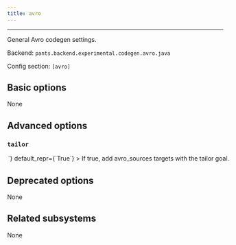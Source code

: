 ```yaml
---
title: avro
---
```



---

General Avro codegen settings.

Backend: <span className="color--primary">`pants.backend.experimental.codegen.avro.java`</span>

Config section: <span className="color--primary">`[avro]`</span>

<span className={styles.options}>

## Basic options

None

## Advanced options

### `tailor`

<Option
  cli_repr={`--[no-]avro-tailor`}
  env_repr='PANTS_AVRO_TAILOR'
  toml_repr={`[avro]
tailor = <bool>`}
  default_repr={`True`}
>

If true, add `avro_sources` targets with the `tailor` goal.

</Option>

## Deprecated options

None

## Related subsystems

None

</span>
